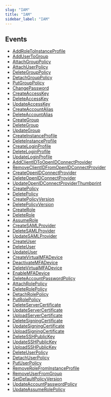```yaml
---
slug: "IAM"
title: "IAM"
sidebar_label: "IAM"
---
```


## Events

- [AddRoleToInstanceProfile](/aws/threats/iam/rules/addroletoinstanceprofile)
- [AddUserToGroup](/aws/threats/iam/rules/addusertogroup)
- [AttachGroupPolicy](/aws/threats/iam/rules/attachgrouppolicy)
- [AttachUserPolicy](/aws/threats/iam/rules/attachuserpolicy)
- [DeleteGroupPolicy](/aws/threats/iam/rules/deletegrouppolicy)
- [DetachGroupPolicy](/aws/threats/iam/rules/detachgrouppolicy)
- [PutGroupPolicy](/aws/threats/iam/rules/putgrouppolicy)
- [ChangePassword](/aws/threats/iam/rules/changepassword)
- [CreateAccessKey](/aws/threats/iam/rules/createaccesskey)
- [DeleteAccessKey](/aws/threats/iam/rules/deleteaccesskey)
- [UpdateAccessKey](/aws/threats/iam/rules/updateaccesskey)
- [CreateAccountAlias](/aws/threats/iam/rules/createaccountalias)
- [DeleteAccountAlias](/aws/threats/iam/rules/deleteaccountalias)
- [CreateGroup](/aws/threats/iam/rules/creategroup)
- [DeleteGroup](/aws/threats/iam/rules/deletegroup)
- [UpdateGroup](/aws/threats/iam/rules/updategroup)
- [CreateInstanceProfile](/aws/threats/iam/rules/createinstanceprofile)
- [DeleteInstanceProfile](/aws/threats/iam/rules/deleteinstanceprofile)
- [CreateLoginProfile](/aws/threats/iam/rules/createloginprofile)
- [DeleteLoginProfile](/aws/threats/iam/rules/deleteloginprofile)
- [UpdateLoginProfile](/aws/threats/iam/rules/updateloginprofile)
- [AddClientIDToOpenIDConnectProvider](/aws/threats/iam/rules/addclientidtoopenidconnectprovider)
- [RemoveClientIDFromOpenIDConnectProvider](/aws/threats/iam/rules/removeclientidfromopenidconnectprovider)
- [CreateOpenIDConnectProvider](/aws/threats/iam/rules/createopenidconnectprovider)
- [DeleteOpenIDConnectProvider](/aws/threats/iam/rules/deleteopenidconnectprovider)
- [UpdateOpenIDConnectProviderThumbprint](/aws/threats/iam/rules/updateopenidconnectproviderthumbprint)
- [CreatePolicy](/aws/threats/iam/rules/createpolicy)
- [DeletePolicy](/aws/threats/iam/rules/deletepolicy)
- [CreatePolicyVersion](/aws/threats/iam/rules/createpolicyversion)
- [DeletePolicyVersion](/aws/threats/iam/rules/deletepolicyversion)
- [CreateRole](/aws/threats/iam/rules/createrole)
- [DeleteRole](/aws/threats/iam/rules/deleterole)
- [AssumeRole](/aws/threats/iam/rules/assumerole)
- [CreateSAMLProvider](/aws/threats/iam/rules/createsamlpprovider)
- [DeleteSAMLProvider](/aws/threats/iam/rules/deletesamlprovider)
- [UpdateSAMLProvider](/aws/threats/iam/rules/updatesamlprovider)
- [CreateUser](/aws/threats/iam/rules/createuser)
- [DeleteUser](/aws/threats/iam/rules/deleteuser)
- [UpdateUser](/aws/threats/iam/rules/updateuser)
- [CreateVirtualMFADevice](/aws/threats/iam/rules/createvirtualmfadevice)
- [DeactivateMFADevice](/aws/threats/iam/rules/deactivatemfadevice)
- [DeleteVirtualMFADevice](/aws/threats/iam/rules/deletevirtualmfadevice)
- [EnableMFADevice](/aws/threats/iam/rules/enablemfadevice)
- [DeleteAccountPasswordPolicy](/aws/threats/iam/rules/deleteaccountpasswordpolicy)
- [AttachRolePolicy](/aws/threats/iam/rules/attachrolepolicy)
- [DeleteRolePolicy](/aws/threats/iam/rules/deleterolepolicy)
- [DetachRolePolicy](/aws/threats/iam/rules/detachrolepolicy)
- [PutRolePolicy](/aws/threats/iam/rules/putrolepolicy)
- [DeleteServerCertificate](/aws/threats/iam/rules/deleteservercertificate)
- [UpdateServerCertificate](/aws/threats/iam/rules/updateservercertificate)
- [UploadServerCertificate](/aws/threats/iam/rules/uploadservercertificate)
- [DeleteSigningCertificate](/aws/threats/iam/rules/deletesigningcertificate)
- [UpdateSigningCertificate](/aws/threats/iam/rules/updatesigningcertificate)
- [UploadSigningCertificate](/aws/threats/iam/rules/uploadsigningcertificate)
- [DeleteSSHPublicKey](/aws/threats/iam/rules/deletesshpublickey)
- [UpdateSSHPublicKey](/aws/threats/iam/rules/updatesshpublickey)
- [UploadSSHPublicKey](/aws/threats/iam/rules/uploadsshpublickey)
- [DeleteUserPolicy](/aws/threats/iam/rules/deleteuserpolicy)
- [DetachUserPolicy](/aws/threats/iam/rules/detachuserpolicy)
- [PutUserPolicy](/aws/threats/iam/rules/putuserpolicy)
- [RemoveRoleFromInstanceProfile](/aws/threats/iam/rules/removerolefrominstanceprofile)
- [RemoveUserFromGroup](/aws/threats/iam/rules/removeuserfromgroup)
- [SetDefaultPolicyVersion](/aws/threats/iam/rules/setdefaultpolicyversion)
- [UpdateAccountPasswordPolicy](/aws/threats/iam/rules/updateaccountpasswordpolicy)
- [UpdateAssumeRolePolicy](/aws/threats/iam/rules/updateassumerolepolicy)
